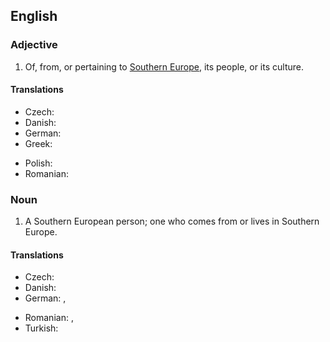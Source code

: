 ==English==

===Adjective===
{{en-adj|head=[[southern|Southern]] [[European]]|-}}

# Of, from, or pertaining to [[Southern Europe]], its people, or its culture.

====Translations====
{{trans-top|Southern European}}
* Czech: {{t+|cs|jihoevropský}}
* Danish: {{t|da|sydeuropæer}}
* German: {{t+|de|südeuropäisch}}
* Greek: {{t+|el|νοτιοευρωπαϊκός|m}}
{{trans-mid}}
* Polish: {{t|pl|południowoeuropejski|m}}
* Romanian: {{t|ro|sud-european}}
{{trans-bottom}}

===Noun===
{{en-noun|head=[[southern|Southern]] [[European]]}}

# A Southern European person; one who comes from or lives in Southern Europe.

====Translations====
{{trans-top|Southern European person}}
* Czech: {{t|cs|Jihoevropan|m}}
* Danish: {{t|da|sydeuropæer|c}}
* German: {{t+|de|Südeuropäer|m}}, {{t+|de|Südeuropäerin|f}}
{{trans-mid}}
* Romanian: {{t|ro|sud-european|m}}, {{t|ro|sud-europeană|f}}
* Turkish: {{t|tr|Güney Avrupalı}}
{{trans-bottom}}